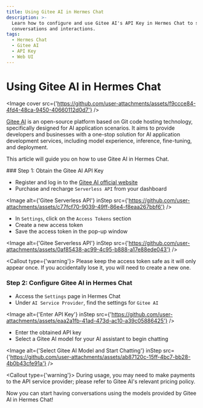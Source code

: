 ```yaml
---
title: Using Gitee AI in Hermes Chat
description: >-
  Learn how to configure and use Gitee AI's API Key in Hermes Chat to start
  conversations and interactions.
tags:
  - Hermes Chat
  - Gitee AI
  - API Key
  - Web UI
---
```


# Using Gitee AI in Hermes Chat

<Image cover src={'https://github.com/user-attachments/assets/f9ccce84-4fd4-48ca-9450-40660112d0d7'} />

[Gitee AI](https://ai.gitee.com/) is an open-source platform based on Git code hosting technology, specifically designed for AI application scenarios. It aims to provide developers and businesses with a one-stop solution for AI application development services, including model experience, inference, fine-tuning, and deployment.

This article will guide you on how to use Gitee AI in Hermes Chat.

<Steps>
  ### Step 1: Obtain the Gitee AI API Key

  - Register and log in to the [Gitee AI official website](https://ai.gitee.com/)
  - Purchase and recharge `Serverless API` from your dashboard

  <Image alt={'Gitee Serverless API'} inStep src={'https://github.com/user-attachments/assets/c77fcf70-9039-49ff-86e4-f8eaa267bbf6'} />

  - In `Settings`, click on the `Access Tokens` section
  - Create a new access token
  - Save the access token in the pop-up window

  <Image alt={'Gitee Serverless API'} inStep src={'https://github.com/user-attachments/assets/0af85438-ac99-4c95-b888-a17e88ede043'} />

  <Callout type={'warning'}>
    Please keep the access token safe as it will only appear once. If you accidentally lose it, you
    will need to create a new one.
  </Callout>

  ### Step 2: Configure Gitee AI in Hermes Chat

  - Access the `Settings` page in Hermes Chat
  - Under `AI Service Provider`, find the settings for `Gitee AI`

  <Image alt={'Enter API Key'} inStep src={'https://github.com/user-attachments/assets/eaa2a1fb-41ad-473d-ac10-a39c05886425'} />

  - Enter the obtained API key
  - Select a Gitee AI model for your AI assistant to begin chatting

  <Image alt={'Select Gitee AI Model and Start Chatting'} inStep src={'https://github.com/user-attachments/assets/ab87120c-15ff-4bc7-bb28-4b0b43cfe91a'} />

  <Callout type={'warning'}>
    During usage, you may need to make payments to the API service provider; please refer to Gitee
    AI's relevant pricing policy.
  </Callout>
</Steps>

Now you can start having conversations using the models provided by Gitee AI in Hermes Chat!
